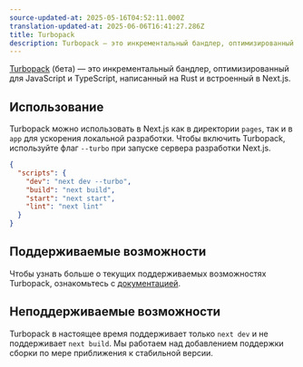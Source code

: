 ```yaml
---
source-updated-at: 2025-05-16T04:52:11.000Z
translation-updated-at: 2025-06-06T16:41:27.286Z
title: Turbopack
description: Turbopack — это инкрементальный бандлер, оптимизированный для JavaScript и TypeScript, написанный на Rust и встроенный в Next.js.
---
```


[Turbopack](https://turbo.build/pack) (бета) — это инкрементальный бандлер, оптимизированный для JavaScript и TypeScript, написанный на Rust и встроенный в Next.js.

## Использование

Turbopack можно использовать в Next.js как в директории `pages`, так и в `app` для ускорения локальной разработки. Чтобы включить Turbopack, используйте флаг `--turbo` при запуске сервера разработки Next.js.

```json filename="package.json" highlight={3}
{
  "scripts": {
    "dev": "next dev --turbo",
    "build": "next build",
    "start": "next start",
    "lint": "next lint"
  }
}
```

## Поддерживаемые возможности

Чтобы узнать больше о текущих поддерживаемых возможностях Turbopack, ознакомьтесь с [документацией](https://turbo.build/pack/docs/features).

## Неподдерживаемые возможности

Turbopack в настоящее время поддерживает только `next dev` и не поддерживает `next build`. Мы работаем над добавлением поддержки сборки по мере приближения к стабильной версии.